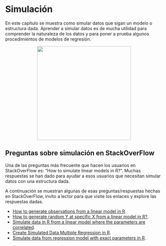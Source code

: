 # Simulación {#simul}
En este capítulo se muestra como simular datos que sigan un modelo o estructura dada. Aprender a simular datos es de mucha utilidad para comprender la naturaleza de los datos y para poner a prueba algunos procedimientos de modelos de regresión.

<p align="center">
  <img src="images/lego.jpg" width="300">
</p>

## Preguntas sobre simulación en StackOverFlow {-}
Una de las preguntas más frecuente que hacen los usuarios en StackOverFlow es: "How to simulate linear models in R?". Muchas respuestas se han dado para ayudar a esos usuarios que necesitan simular datos con una estructura dada. 

A continuación se muestran algunas de esas preguntas/respuestas hechas en StackOverFlow, invito a lector para que visite los enlaces y explore las respuestas dadas.

- [How to generate observations from a linear model in R](https://stackoverflow.com/questions/23301703/how-to-generate-observations-from-a-linear-model-in-r).
- [How to generate random Y at specific X from a linear model in R?](https://stackoverflow.com/questions/15889174/how-to-generate-random-y-at-specific-x-from-a-linear-model-in-r).
- [Simulate data in R from a linear model where the parameters are correlated](https://stackoverflow.com/questions/47294225/simulate-data-in-r-from-a-linear-model-where-the-parameters-are-correlated).
- [Create Simulated Data Multiple Regression in R](https://stackoverflow.com/questions/27114449/create-simulated-data-multiple-regression-in-r).
- [Simulate data from regression model with exact parameters in R](https://stackoverflow.com/questions/57360673/simulate-data-from-regression-model-with-exact-parameters-in-r).



